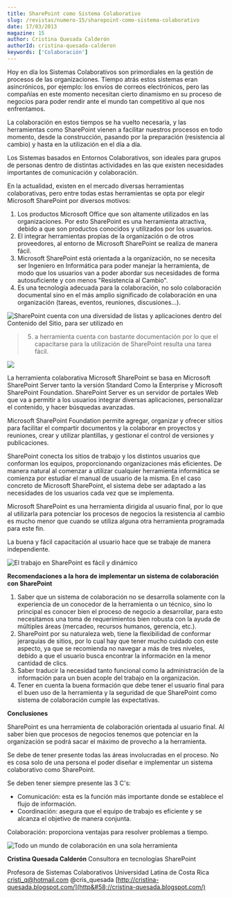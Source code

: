 ```yaml
---
title: SharePoint como Sistema Colaborativo
slug: /revistas/numero-15/sharepoint-como-sistema-colaborativo
date: 17/03/2013
magazine: 15
author: Cristina Quesada Calderón
authorId: cristina-quesada-calderon
keywords: ['Colaboración']
---
```






Hoy en día los Sistemas Colaborativos son primordiales en la gestión de procesos de las organizaciones. Tiempo atrás estos sistemas eran asincrónicos, por ejemplo: los envíos de correos electrónicos, pero las compañías en este momento necesitan cierto dinamismo en su proceso de negocios para poder rendir ante el mundo tan competitivo al que nos enfrentamos.

La colaboración en estos tiempos se ha vuelto necesaria, y las herramientas como SharePoint vienen a facilitar nuestros procesos en todo momento, desde la construcción, pasando por la preparación (resistencia al cambio) y hasta en la utilización en el día a día.

Los Sistemas basados en Entornos Colaborativos, son ideales para grupos de personas dentro de distintas actividades en las que existen necesidades importantes de comunicación y colaboración.

En la actualidad, existen en el mercado diversas herramientas colaborativas, pero entre todas estas herramientas se opta por elegir Microsoft SharePoint por diversos motivos:

1. Los productos Microsoft Office que son altamente utilizados en las organizaciones. Por esto SharePoint es una herramienta atractiva, debido a que son productos conocidos y utilizados por los usuarios.
2. El integrar herramientas propias de la organización o de otros proveedores, al entorno de Microsoft SharePoint se realiza de manera fácil.
3. Microsoft SharePoint está orientada a la organización, no se necesita ser Ingeniero en Informática para poder manejar la herramienta, de modo que los usuarios van a poder abordar sus necesidades de forma autosuficiente y con menos "Resistencia al Cambio".
4. Es una tecnología adecuada para la colaboración, no solo colaboración documental sino en el más amplio significado de colaboración en una organización (tareas, eventos, reuniones, discusiones...).


![SharePoint cuenta con una diversidad de listas y aplicaciones dentro del Contenido del Sitio, para ser utilizado en](../../../images/numero15/sharepoint-sistema-colaborativo/image1.png)


> 5. a herramienta cuenta con bastante documentación por lo que el capacitarse para la utilización de SharePoint resulta una tarea fácil.


![](../../../images/numero15/sharepoint-sistema-colaborativo/image2.png)

La herramienta colaborativa Microsoft SharePoint se basa en Microsoft SharePoint Server tanto la versión Standard Como la Enterprise y Microsoft SharePoint Foundation. SharePoint Server es un servidor de portales Web que va a permitir a los usuarios integrar diversas aplicaciones, personalizar el contenido, y hacer búsquedas avanzadas.

Microsoft SharePoint Foundation permite agregar, organizar y ofrecer sitios para facilitar el compartir documentos y la colaborar en proyectos y reuniones, crear y utilizar plantillas, y gestionar el control de versiones y publicaciones.

SharePoint conecta los sitios de trabajo y los distintos usuarios que conforman los equipos, proporcionando organizaciones más eficientes.
De manera natural al comenzar a utilizar cualquier herramienta informática se comienza por estudiar el manual de usuario de la misma. En el caso concreto de Microsoft SharePoint, el sistema debe ser adaptado a las necesidades de los usuarios cada vez que se implementa.

Microsoft SharePoint es una herramienta dirigida al usuario final, por lo que al utilizarla para potenciar los procesos de negocios la resistencia al cambio es mucho menor que cuando se utiliza alguna otra herramienta programada para este fin.

La buena y fácil capacitación al usuario hace que se trabaje de manera independiente.

![El trabajo en SharePoint es fácil y dinámico](../../../images/numero15/sharepoint-sistema-colaborativo/image3.png)

**Recomendaciones a la hora de implementar un sistema de colaboración con SharePoint**

1. Saber que un sistema de colaboración no se desarrolla solamente con la experiencia de un conocedor de la herramienta o un técnico, sino lo principal es conocer bien el proceso de negocio a desarrollar, para esto necesitamos una toma de requerimientos bien robusta con la ayuda de múltiples áreas (mercadeo, recursos humanos, gerencia, etc.).
2. SharePoint por su naturaleza web, tiene la flexibilidad de conformar jerarquías de sitios, por lo cual hay que tener mucho cuidado con este aspecto, ya que se recomienda no navegar a más de tres niveles, debido a que el usuario busca encontrar la información en la menor cantidad de clics.
3. Saber traducir la necesidad tanto funcional como la administración de la información para un buen acople del trabajo en la organización.
4. Tener en cuenta la buena formación que debe tener el usuario final para el buen uso de la herramienta y la seguridad de que SharePoint como sistema de colaboración cumple las expectativas.


**Conclusiones**

SharePoint es una herramienta de colaboración orientada al usuario final. Al saber bien que procesos de negocios tenemos que potenciar en la organización se podrá sacar el máximo de provecho a la herramienta.

Se debe de tener presente todas las áreas involucradas en el proceso. No es cosa solo de una persona el poder diseñar e implementar un sistema colaborativo como SharePoint.

Se deben tener siempre presente las 3 C's:

- Comunicación: esta es la función más importante donde se establece el flujo de información.
- Coordinación: asegura que el equipo de trabajo es eficiente y se alcanza el objetivo de manera conjunta.


Colaboración: proporciona ventajas para resolver problemas a tiempo.

![Todo un mundo de colaboración en una sola herramienta](../../../images/numero15/sharepoint-sistema-colaborativo/image4.png)



**Cristina Quesada Calderón**
 Consultora en tecnologías SharePoint

Profesora de Sistemas Colaborativos Universidad Latina de Costa Rica
 [cristi\_q@hotmail.com](mailto&#58;cristi_q@hotmail.com) 
 @cris\_quesada
 [http://cristina-quesada.blogspot.com/](http&#58;//cristina-quesada.blogspot.com/)

